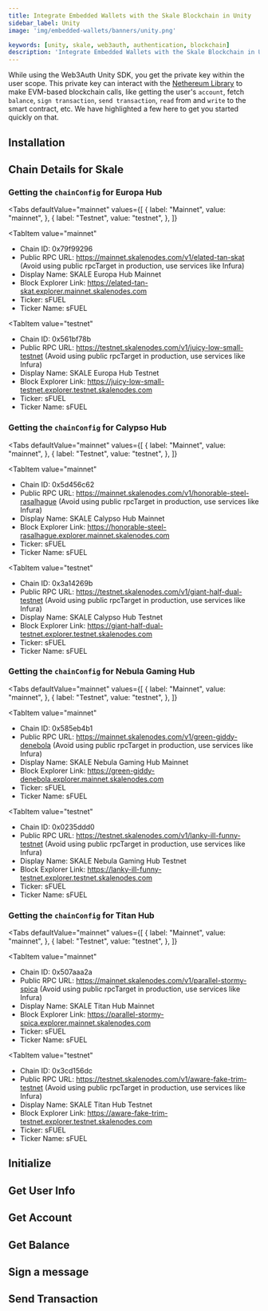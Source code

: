```yaml
---
title: Integrate Embedded Wallets with the Skale Blockchain in Unity
sidebar_label: Unity
image: 'img/embedded-wallets/banners/unity.png'

keywords: [unity, skale, web3auth, authentication, blockchain]
description: 'Integrate Embedded Wallets with the Skale Blockchain in Unity | Embedded Wallets'
---
```



<SEO
  title="Integrate Embedded Wallets with the Skale Blockchain in Unity"
  description="Integrate Embedded Wallets with the Skale Blockchain in Unity | Embedded Wallets"
  image="https://docs.metamask.io/img/embedded-wallets/banners/skale.png"
  slug="/embedded-wallets/connect-blockchain/evm/skale/unity"
/>

While using the Web3Auth Unity SDK, you get the private key within the user scope. This private key can interact with the [Nethereum Library](https://nethereum.com/) to make EVM-based blockchain calls, like getting the user's `account`, fetch `balance`, `sign transaction`, `send transaction`, `read` from and `write` to the smart contract, etc. We have highlighted a few here to get you started quickly on that.

## Installation

<InstallationSnippet />

## Chain Details for Skale

### Getting the `chainConfig` for Europa Hub

<Tabs
 defaultValue="mainnet"
  values={[
    { label: "Mainnet", value: "mainnet", },
    { label: "Testnet", value: "testnet", },
  ]}
>
<TabItem
  value="mainnet"
>

- Chain ID: 0x79f99296
- Public RPC URL: https://mainnet.skalenodes.com/v1/elated-tan-skat (Avoid using public rpcTarget in production, use services like Infura)
- Display Name: SKALE Europa Hub Mainnet
- Block Explorer Link: https://elated-tan-skat.explorer.mainnet.skalenodes.com
- Ticker: sFUEL
- Ticker Name: sFUEL

</TabItem>

<TabItem
  value="testnet"
>

- Chain ID: 0x561bf78b
- Public RPC URL: https://testnet.skalenodes.com/v1/juicy-low-small-testnet (Avoid using public rpcTarget in production, use services like Infura)
- Display Name: SKALE Europa Hub Testnet
- Block Explorer Link: https://juicy-low-small-testnet.explorer.testnet.skalenodes.com
- Ticker: sFUEL
- Ticker Name: sFUEL

</TabItem>
</Tabs>

### Getting the `chainConfig` for Calypso Hub

<Tabs
 defaultValue="mainnet"
  values={[
    { label: "Mainnet", value: "mainnet", },
    { label: "Testnet", value: "testnet", },
  ]}
>
<TabItem
  value="mainnet"
>

- Chain ID: 0x5d456c62
- Public RPC URL: https://mainnet.skalenodes.com/v1/honorable-steel-rasalhague (Avoid using public rpcTarget in production, use services like Infura)
- Display Name: SKALE Calypso Hub Mainnet
- Block Explorer Link: https://honorable-steel-rasalhague.explorer.mainnet.skalenodes.com
- Ticker: sFUEL
- Ticker Name: sFUEL

</TabItem>

<TabItem
  value="testnet"
>

- Chain ID: 0x3a14269b
- Public RPC URL: https://testnet.skalenodes.com/v1/giant-half-dual-testnet (Avoid using public rpcTarget in production, use services like Infura)
- Display Name: SKALE Calypso Hub Testnet
- Block Explorer Link: https://giant-half-dual-testnet.explorer.testnet.skalenodes.com
- Ticker: sFUEL
- Ticker Name: sFUEL

</TabItem>
</Tabs>

### Getting the `chainConfig` for Nebula Gaming Hub

<Tabs
 defaultValue="mainnet"
  values={[
    { label: "Mainnet", value: "mainnet", },
    { label: "Testnet", value: "testnet", },
  ]}
>
<TabItem
  value="mainnet"
>

- Chain ID: 0x585eb4b1
- Public RPC URL: https://mainnet.skalenodes.com/v1/green-giddy-denebola (Avoid using public rpcTarget in production, use services like Infura)
- Display Name: SKALE Nebula Gaming Hub Mainnet
- Block Explorer Link: https://green-giddy-denebola.explorer.mainnet.skalenodes.com
- Ticker: sFUEL
- Ticker Name: sFUEL

</TabItem>

<TabItem
  value="testnet"
>

- Chain ID: 0x0235ddd0
- Public RPC URL: https://testnet.skalenodes.com/v1/lanky-ill-funny-testnet (Avoid using public rpcTarget in production, use services like Infura)
- Display Name: SKALE Nebula Gaming Hub Testnet
- Block Explorer Link: https://lanky-ill-funny-testnet.explorer.testnet.skalenodes.com
- Ticker: sFUEL
- Ticker Name: sFUEL

</TabItem>
</Tabs>

### Getting the `chainConfig` for Titan Hub

<Tabs
 defaultValue="mainnet"
  values={[
    { label: "Mainnet", value: "mainnet", },
    { label: "Testnet", value: "testnet", },
  ]}
>
<TabItem
  value="mainnet"
>

- Chain ID: 0x507aaa2a
- Public RPC URL: https://mainnet.skalenodes.com/v1/parallel-stormy-spica (Avoid using public rpcTarget in production, use services like Infura)
- Display Name: SKALE Titan Hub Mainnet
- Block Explorer Link: https://parallel-stormy-spica.explorer.mainnet.skalenodes.com
- Ticker: sFUEL
- Ticker Name: sFUEL

</TabItem>

<TabItem
  value="testnet"
>

- Chain ID: 0x3cd156dc
- Public RPC URL: https://testnet.skalenodes.com/v1/aware-fake-trim-testnet (Avoid using public rpcTarget in production, use services like Infura)
- Display Name: SKALE Titan Hub Testnet
- Block Explorer Link: https://aware-fake-trim-testnet.explorer.testnet.skalenodes.com
- Ticker: sFUEL
- Ticker Name: sFUEL

</TabItem>
</Tabs>

## Initialize

<InitialisationSnippet />

## Get User Info

<UserInfoSnippet />

## Get Account

<GetAccountSnippet />

## Get Balance

<GetBalanceSnippet />

## Sign a message

<SignMessageSnippet />

## Send Transaction

<SendTransactionSnippet />
